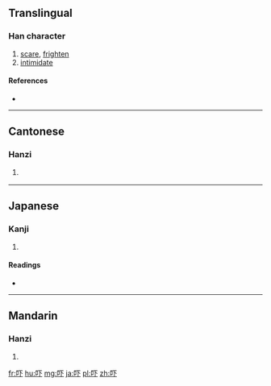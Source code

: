 {{also|嚇}}
==Translingual==

===Han character===
{{Han char|rn=30|rad=口|as=03|sn=6|four=|canj=口一卜 (RMY)|ids=⿰[[口]][[下]]}}

# [[scare]], [[frighten]]
# [[intimidate]]

====References====
* {{Han ref|kx=0177.021|dkj=03306|dj=0394.050|hdz=10577.020|uh=5413|ud=21523}}

----

==Cantonese==

===Hanzi===
{{yue-hanzi|jyut=[[haa3]], [[haa5]], [[haak3]]|y=ha3, ha5, haak3|tra=嚇}}

# {{defn|lang=yue|sort=口03}}{{non-gloss definition|grammatical particle used to emphasise an activity which goes on for a brief moment. The usage would be similar to adding ''for a while/moment''. See Mandarin [[一下]]}}
#: {{usex|lang=yue|[[等]][[我]][[諗]][[吓]]。|tr=dang2 ngo5 nam2 haa5|t=Let me think about it for a while.}}
#: {{usex|lang=yue|[[我]][[聽日]][[行]][[吓]]|tr=ngo5 ting1-jat6 haang4-haa5|t=Tomorrow, I will take a little walk.}}

----

==Japanese==

===Kanji===
{{ja-kanji|grade=|rs=口03}}

# {{defn|lang=ja|sort=口03}}

====Readings====
* {{ja-readings|on=[[か]] (ka)|kun=[[おどす]] (odosu)}}

----

==Mandarin==

===Hanzi===
{{cmn-hanzi|tra=嚇|pin=[[hè]] ([[he4]]), [[xià]] ([[xia4]])|wg=ho<sup>4</sup>, hsia<sup>4</sup>}}

# {{defn|lang=cmn|sort=口03}}

[[fr:吓]]
[[hu:吓]]
[[mg:吓]]
[[ja:吓]]
[[pl:吓]]
[[zh:吓]]